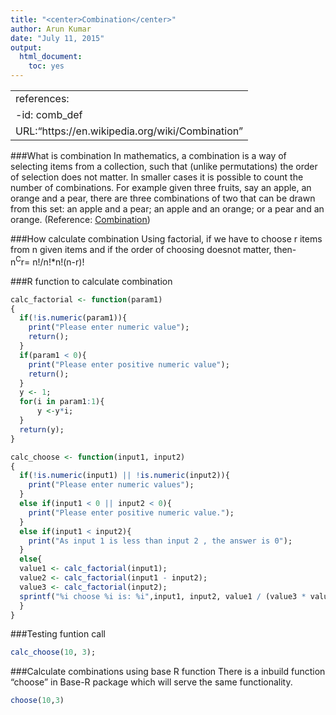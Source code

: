 ```yaml
---
title: "<center>Combination</center>"
author: Arun Kumar
date: "July 11, 2015"
output: 
  html_document: 
    toc: yes
---
```

--- 
references:
-id: comb_def
 URL:"https://en.wikipedia.org/wiki/Combination"
---
###What is combination
In mathematics, a combination is a way of selecting items from a collection, such that (unlike permutations) the order of selection does not matter. In smaller cases it is possible to count the number of combinations. For example given three fruits, say an apple, an orange and a pear, there are three combinations of two that can be drawn from this set: an apple and a pear; an apple and an orange; or a pear and an orange. 
(Reference: [Combination](https://en.wikipedia.org/wiki/Combination))

###How calculate combination
Using factorial, if we have to choose r items from n given items and if the order of choosing doesnot matter, then-  
n^C^r= n!/n!*n!(n-r)!

###R function to calculate combination
```r
calc_factorial <- function(param1)
{
  if(!is.numeric(param1)){
    print("Please enter numeric value");
    return();
  }
  if(param1 < 0){
    print("Please enter positive numeric value");
    return();
  }
  y <- 1;
  for(i in param1:1){
      y <-y*i;
  }
  return(y);
}

calc_choose <- function(input1, input2)
{
  if(!is.numeric(input1) || !is.numeric(input2)){
    print("Please enter numeric values");
  }
  else if(input1 < 0 || input2 < 0){
    print("Please enter positive numeric value.");
  }
  else if(input1 < input2){
    print("As input 1 is less than input 2 , the answer is 0");
  }
  else{
  value1 <- calc_factorial(input1);
  value2 <- calc_factorial(input1 - input2);
  value3 <- calc_factorial(input2);
  sprintf("%i choose %i is: %i",input1, input2, value1 / (value3 * value2)); 
  }
}
```

###Testing funtion call
```r
calc_choose(10, 3);
```
###Calculate combinations using base R function
There is a inbuild function "choose" in Base-R package which will serve the same functionality.
```r
choose(10,3)
```